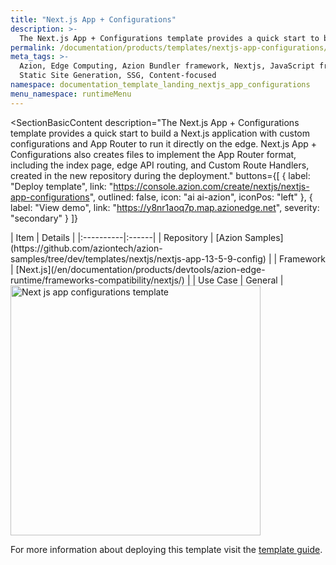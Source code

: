 ```yaml
---
title: "Next.js App + Configurations"
description: >-
  The Next.js App + Configurations template provides a quick start to build a Next.js application with custom configurations and App Router to run it directly on the edge. Next.js App + Configurations also creates files to implement the App Router format, including the index page, edge API routing, and Custom Route Handlers, created in the new repository during the deployment.
permalink: /documentation/products/templates/nextjs-app-configurations/
meta_tags: >-
  Azion, Edge Computing, Azion Bundler framework, Nextjs, JavaScript frameworks,
  Static Site Generation, SSG, Content-focused
namespace: documentation_template_landing_nextjs_app_configurations
menu_namespace: runtimeMenu
---
```



<SectionBasicContent
  description="The Next.js App + Configurations template provides a quick start to build a Next.js application with custom configurations and App Router to run it directly on the edge. Next.js App + Configurations also creates files to implement the App Router format, including the index page, edge API routing, and Custom Route Handlers, created in the new repository during the deployment."
  buttons={[
    { label: "Deploy template", link: "https://console.azion.com/create/nextjs/nextjs-app-configurations", outlined: false, icon: "ai ai-azion", iconPos: "left" },
    { label: "View demo", link: "https://y8nr1aoq7p.map.azionedge.net", severity: "secondary" }
  ]}
>
  <Fragment slot="content">
    <div style="flex: 1; min-width: 300px;">
      | Item | Details |
      |:----------|:------|
      | Repository | [Azion Samples](https://github.com/aziontech/azion-samples/tree/dev/templates/nextjs/nextjs-app-13-5-9-config) |
      | Framework | [Next.js](/en/documentation/products/devtools/azion-edge-runtime/frameworks-compatibility/nextjs/) |
      | Use Case | General |
    </div>
    <div style="display: flex; justify-content: center; align-items: center; flex: 1;">
      <img src="/assets/docs/images/uploads/template-showcase/nextjs/nextjs-app-configurations.png" width="400" alt="Next js app configurations template" style="min-width: 100%; max-width: 100%; height: auto;" />
    </div>
  </Fragment>
</SectionBasicContent>

For more information about deploying this template visit the [template guide](/en/documentation/products/guides/nextjs-app-configurations/).